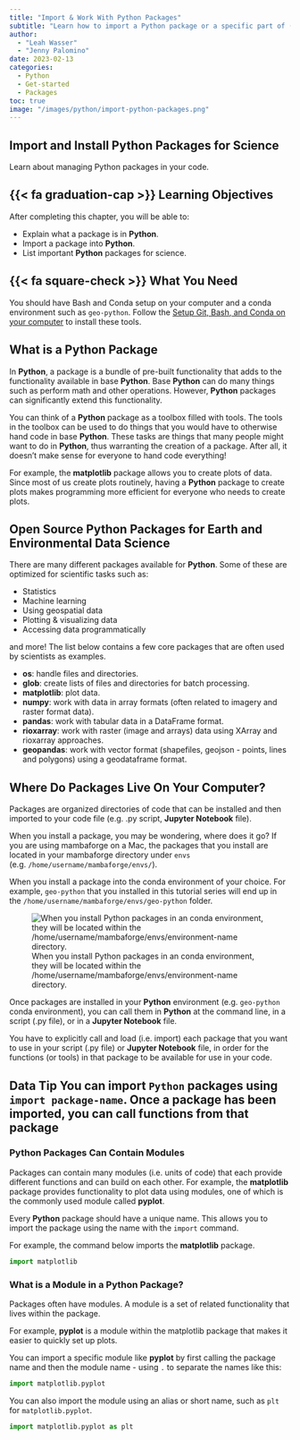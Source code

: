 ```yaml
---
title: "Import & Work With Python Packages"
subtitle: "Learn how to import a Python package or a specific part of (a module, class or function) a Python package. You will also learn about package aliases in Python. "
author: 
  - "Leah Wasser"
  - "Jenny Palomino"
date: 2023-02-13
categories:
  - Python
  - Get-started
  - Packages
toc: true  
image: "/images/python/import-python-packages.png"
---
```


:::{.callout-note}

## <i class="fa fa-ship" aria-hidden="true"></i> Import and Install Python Packages for Science

Learn about managing Python packages in your code.   

## {{< fa graduation-cap >}} Learning Objectives

After completing this chapter, you will be able to:

* Explain what a package is in **Python**.
* Import a package into **Python**.
* List important **Python** packages for science.

## {{< fa square-check >}} What You Need

You should have Bash and Conda setup on your computer and a conda environment such as `geo-python`. Follow the <a href="/setup-geo-python/">Setup Git, Bash, and Conda on your computer</a> to install these tools.

:::

## What is a Python Package

In **Python**, a package is a bundle of pre-built functionality that adds to the functionality available in base **Python**. Base **Python** can do many things such as perform math and other operations. However, **Python** packages can significantly extend this functionality. 

You can think of a **Python** package as a toolbox filled with tools. The tools in the toolbox can be used to do things that you would have to otherwise hand code in base **Python**. These tasks are things that many people might want to do in **Python**, thus warranting the creation of a package. After all, it doesn't make sense for everyone to hand code everything!

For example, the **matplotlib** package allows you to create plots of data. Since most of us create plots routinely, having a **Python** package to create plots makes programming more efficient for everyone who needs to create plots.


## Open Source Python Packages for Earth and Environmental Data Science

There are many different packages available for **Python**. Some of these are optimized for scientific tasks such as:

* Statistics
* Machine learning
* Using geospatial data
* Plotting & visualizing data
* Accessing data programmatically

and more! The list below contains a few core packages that are often 
used by scientists as examples. 

* **os**: handle files and directories.
* **glob**: create lists of files and directories for batch processing.
* **matplotlib**: plot data.
* **numpy**: work with data in array formats (often related to imagery and raster format data).
* **pandas**: work with tabular data in a DataFrame format.
* **rioxarray**: work with raster (image and arrays) data using XArray and rioxarray approaches.
* **geopandas**: work with vector format (shapefiles, geojson - points, lines and polygons) using a geodataframe format.


## Where Do Packages Live On Your Computer?

Packages are organized directories of code that can be installed and then imported to your code file (e.g. .py script, **Jupyter Notebook** file). 

When you install a package, you may be wondering, where does it go? If you are 
using mambaforge on a Mac, the packages that you install are located in your mambaforge directory under `envs` (e.g. `/home/username/mambaforge/envs/`). 

When you install a package into the conda environment of your choice. For example, `geo-python` that you installed in this tutorial series will end up in the `/home/username/mambaforge/envs/geo-python` folder.

![When you install Python packages in an conda environment, they will be located within the /home/username/mambaforge/envs/environment-name directory.](../images/python/conda-environment-python-packages.png "When you install Python packages in an conda environment, they will be located within the /home/username/mambaforge/envs/environment-name directory."){fig-alt="Image showing a directory structure within the folder /username/mambaforge/envs/environment-name. Within the directory there is a conda-meta directory that contains a list of all of the packages that are in your environment. "}

Once packages are installed in your **Python** environment (e.g. `geo-python` conda environment), you can call them in  **Python** at the command line, in a script (.py file), or in a **Jupyter Notebook** file. 

You have to explicitly call and load (i.e. import) each package that you want to use in your script (.py file) or **Jupyter Notebook** file, in order for the functions (or tools) in that package to be available for use in your code.

:::{.callout-tip}

## Data Tip  You can import `Python` packages using `import package-name`. Once a package has been imported, you can call functions from that package
:::


### Python Packages Can Contain Modules

Packages can contain many modules (i.e. units of code) that each provide different functions and can build on each other. For example, the **matplotlib** package provides functionality to plot data using modules, one of which is the commonly used module called **pyplot**.

Every **Python** package should have a unique name. This allows you to import the package using the name with the `import` command. 

For example, the command below imports the **matplotlib** package.

```python
import matplotlib
```

### What is a Module in a Python Package?

Packages often have modules. A module is a set of related functionality that lives within the package. 

For example, **pyplot** is a module within the matplotlib package that makes it easier to quickly set up plots. 

You can import a specific module like **pyplot** by first calling the package name and then the module name - using `.` to separate the names like this:

```python
import matplotlib.pyplot

```

You can also import the module using an alias or short name, such as `plt` for `matplotlib.pyplot`.

```python
import matplotlib.pyplot as plt

```
